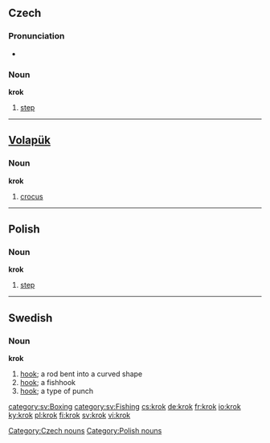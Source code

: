 ==Czech==

===Pronunciation===
*{{audio|Cs-krok.ogg|audio}}

===Noun===
'''krok''' {{m}}

# [[step]]

[[Category:Czech nouns]]

----

==[[Volapük]]==

===Noun===
'''krok'''

# [[crocus]]
----------

==Polish==

===Noun===
'''krok''' {{m}}

# [[step]]

[[Category:Polish nouns]]

----

==Swedish==
===Noun===
{{sv-noun-reg-ar}}
'''krok''' {{c}}
#[[hook]]; a rod bent into a curved shape
#[[hook]]; a fishhook
#[[hook]]; a type of punch 

[[category:sv:Boxing]]
[[category:sv:Fishing]]
[[cs:krok]]
[[de:krok]]
[[fr:krok]]
[[io:krok]]
[[ky:krok]]
[[pl:krok]]
[[fi:krok]]
[[sv:krok]]
[[vi:krok]]